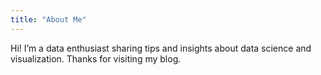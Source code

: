 ```yaml
---
title: "About Me"
---
```




Hi! I'm a data enthusiast sharing tips and insights about data science and visualization. Thanks for visiting my blog.